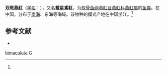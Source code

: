 {{Speciesbox 
| taxon = Gymnura bimaculata
| authority = (Norman, 1925)<ref name='id5285'>{{cite web| url =http://www.bioinfo.cn/db05/BjdwSpecies.php?action=view&id=5285| title =双斑燕魟| work =《中国动物物种编目数据库》| publisher =中国科学院微生物研究所| author =中国科学院动物研究所| accessdate =2009-04-11| deadurl =yes| archiveurl =https://web.archive.org/web/20160305095226/http://www.bioinfo.cn/db05/BjdwSpecies.php?action=view&id=5285| archivedate =2016-03-05}}</ref>
}}

'''双斑燕魟'''（[[学名|学名]]：{{lang|la|''Gymnura bimaculata''}}），又名'''戴星鳶魟'''，为[[软骨鱼纲|软骨鱼纲]][[燕𫚉目|燕𫚉目]][[燕魟科|燕魟科]][[燕魟屬|燕魟屬]]的[[鱼类|鱼类]]。在中国，分布于[[南海|南海]]、东海等海域。该物种的模式产地在中国浙江。<ref name='id5285'/>

==参考文献==
{{reflist}}
* {{TaiBNET| zh=戴星鳶魟 | id=383155 | binomial=Gymnura bimaculata | authority=Norman, 1925 | var= | accessdate=2013-01-24}}

{{Taxonbar|from=Q6393419}}

[[Category:燕魟屬|bimaculata]]
[[Category:1925年描述的鱼类|G]]